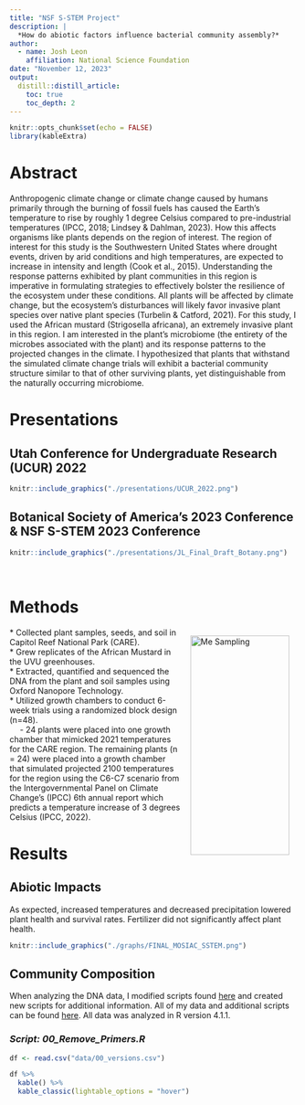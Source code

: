 ```yaml
---
title: "NSF S-STEM Project"
description: |
  *How do abiotic factors influence bacterial community assembly?*
author:
  - name: Josh Leon
    affiliation: National Science Foundation
date: "November 12, 2023"
output: 
  distill::distill_article:
    toc: true
    toc_depth: 2
---
```


```r
knitr::opts_chunk$set(echo = FALSE)
library(kableExtra)
```

# **Abstract**  

Anthropogenic climate change or climate change caused by humans primarily through the burning of fossil fuels has caused the Earth’s temperature to rise by roughly 1 degree Celsius compared to pre-industrial temperatures (IPCC, 2018; Lindsey & Dahlman, 2023).  How this affects organisms like plants depends on the region of interest. The region of interest for this study is the Southwestern United States where drought events, driven by arid conditions and high temperatures, are expected to increase in intensity and length (Cook et al., 2015). Understanding the response patterns exhibited by plant communities in this region is imperative in formulating strategies to effectively bolster the resilience of the ecosystem under these conditions. All plants will be affected by climate change, but the ecosystem's disturbances will likely favor invasive plant species over native plant species (Turbelin & Catford, 2021). For this study, I used the African mustard (Strigosella africana), an extremely invasive plant in this region. I am interested in the plant's microbiome (the entirety of the microbes associated with the plant) and its response patterns to the projected changes in the climate. I hypothesized that plants that withstand the simulated climate change trials will exhibit a bacterial community structure similar to that of other surviving plants, yet distinguishable from the naturally occurring microbiome.

# **Presentations**  

## Utah Conference for Undergraduate Research (UCUR) 2022  

```r
knitr::include_graphics("./presentations/UCUR_2022.png")
```

## Botanical Society of America's 2023 Conference & NSF S-STEM 2023 Conference

```r
knitr::include_graphics("./presentations/JL_Final_Draft_Botany.png")
```
 <br> 
 
# **Methods** 
<p>
<img src="./media/CARE photos/Me_sampling.JPEG" alt="Me Sampling" style="float:right; width:1.8in; height:4in; padding:0.15in;">
* Collected plant samples, seeds, and soil in Capitol Reef National Park (CARE).  
* Grew replicates of the African Mustard in the UVU greenhouses.  
* Extracted, quantified and sequenced the DNA from the plant and soil samples using Oxford Nanopore Technology.  
* Utilized growth chambers to conduct 6-week trials using a randomized block design (n=48).  
&emsp; - 24 plants were placed into one growth chamber that mimicked 2021 temperatures for the CARE region. The remaining plants (n = 24) were placed into a growth chamber that simulated projected 2100 temperatures for the region using the C6-C7 scenario from the Intergovernmental Panel on Climate Change’s (IPCC) 6th annual report which predicts a temperature increase of 3 degrees Celsius (IPCC, 2022).
</p>

# **Results**  

## Abiotic Impacts  

As expected, increased temperatures and decreased precipitation lowered plant health and survival rates. Fertilizer did not significantly affect plant health.

```r
knitr::include_graphics("./graphs/FINAL_MOSIAC_SSTEM.png")
```

## Community Composition  

When analyzing the DNA data, I modified scripts found <a style="font-size:100%;"href="https://github.com/gzahn/Microbiome_Workshop" target = "_blank">here</a> and created new scripts for additional information. All of my data and additional scripts can be found <a style="font-size:100%; "href="https://github.com/JLEON123/Strigosella_Research" target = "_blank">here</a>. All data was analyzed in R version 4.1.1.

### *Script: 00_Remove_Primers.R*

```r
df <- read.csv("data/00_versions.csv")

df %>% 
  kable() %>% 
  kable_classic(lightable_options = "hover")
```

